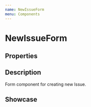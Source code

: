 ```yaml
---
name: NewIssueForm
menu: Components
---
```



# NewIssueForm

## Properties

<Props of={NewIssueForm} />

## Description

Form component for creating new Issue.

## Showcase

<Playground>
  <NewIssueForm />
</Playground>
